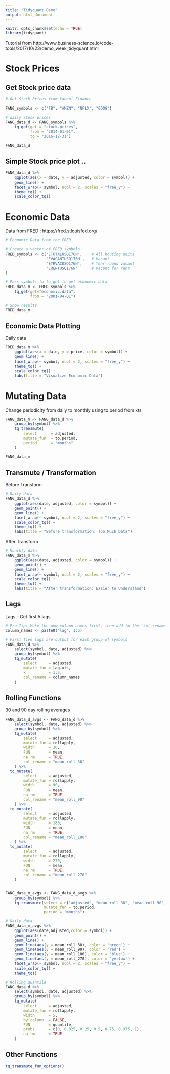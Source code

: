```yaml
---
title: "Tidyquant Demo"
output: html_document
---
```


```r
knitr::opts_chunk$set(echo = TRUE)
library(tidyquant)
```

Tutorial from http://www.business-science.io/code-tools/2017/10/23/demo_week_tidyquant.html

# Stock Prices 

## Get Stock price data

```r
# Get Stock Prices from Yahoo! Finance

FANG_symbols <- c("FB", "AMZN", "NFLX", "GOOG")

# daily stock prices
FANG_data_d <- FANG_symbols %>%
    tq_get(get = "stock.prices", 
           from = "2014-01-01", 
           to = "2016-12-31")

FANG_data_d
```

## Simple Stock price plot .. 

```r
FANG_data_d %>%
    ggplot(aes(x = date, y = adjusted, color = symbol)) + 
    geom_line() +
    facet_wrap(~ symbol, ncol = 2, scales = "free_y") +
    theme_tq() +
    scale_color_tq()
```


# Economic Data

Data from FRED : https://fred.stlouisfed.org/

```r
# Economic Data from the FRED

# Create a vector of FRED symbols
FRED_symbols <- c('ETOTALUSQ176N',    # All housing units
                  'EVACANTUSQ176N',   # Vacant
                  'EYRVACUSQ176N',    # Year-round vacant
                  'ERENTUSQ176N'      # Vacant for rent
)

# Pass symbols to tq_get to get economic data
FRED_data_m <- FRED_symbols %>%
    tq_get(get="economic.data", 
           from = "2001-04-01")

# Show results
FRED_data_m
```

## Economic Data Plotting

Daily data

```r

FRED_data_m %>%
    ggplot(aes(x = date, y = price, color = symbol)) + 
    geom_line() +
    facet_wrap(~ symbol, ncol = 2, scales = "free_y") +
    theme_tq() +
    scale_color_tq() +
    labs(title = "Visualize Economic Data")
```

# Mutating Data

Change periodicity from daily to monthly using to.period from xts

```r
FANG_data_m <- FANG_data_d %>%
    group_by(symbol) %>%
    tq_transmute(
        select      = adjusted,
        mutate_fun  = to.period,
        period      = "months"
    )

FANG_data_m
```

## Transmute / Transformation

Before Transform

```r
# Daily data
FANG_data_d %>%
    ggplot(aes(date, adjusted, color = symbol)) +
    geom_point() +
    geom_line() +
    facet_wrap(~ symbol, ncol = 2, scales = "free_y") +
    scale_color_tq() +
    theme_tq() +
    labs(title = "Before transformation: Too Much Data")
```

After Transform

```r
# Monthly data
FANG_data_m %>%
    ggplot(aes(date, adjusted, color = symbol)) +
    geom_point() +
    geom_line() +
    facet_wrap(~ symbol, ncol = 2, scales = "free_y") +
    scale_color_tq() +
    theme_tq() +
    labs(title = "After transformation: Easier to Understand")
```

## Lags

Lags - Get first 5 lags

```r

# Pro Tip: Make the new column names first, then add to the `col_rename` arg
column_names <- paste0("lag", 1:5)

# First five lags are output for each group of symbols
FANG_data_d %>%
    select(symbol, date, adjusted) %>%
    group_by(symbol) %>%
    tq_mutate(
        select     = adjusted,
        mutate_fun = lag.xts,
        k          = 1:5,
        col_rename = column_names
    )
```


## Rolling Functions

30 and 90 day rolling averages

```r
FANG_data_d_avgs <- FANG_data_d %>%
    select(symbol, date, adjusted) %>%
    group_by(symbol) %>%
    tq_mutate(
        select     = adjusted,
        mutate_fun = rollapply,
        width      = 30,
        FUN        = mean,
        na.rm      = TRUE,
        col_rename = "mean_roll_30"
    ) %>%
  tq_mutate(
        select     = adjusted,
        mutate_fun = rollapply,
        width      = 90,
        FUN        = mean,
        na.rm      = TRUE,
        col_rename = "mean_roll_90"
    ) %>%
  tq_mutate(
        select     = adjusted,
        mutate_fun = rollapply,
        width      = 180,
        FUN        = mean,
        na.rm      = TRUE,
        col_rename = "mean_roll_180"
    ) %>%
  tq_mutate(
        select     = adjusted,
        mutate_fun = rollapply,
        width      = 270,
        FUN        = mean,
        na.rm      = TRUE,
        col_rename = "mean_roll_270"
    )


FANG_data_m_avgs <- FANG_data_d_avgs %>%
    group_by(symbol) %>%
    tq_transmute(select = c("adjusted", "mean_roll_30", "mean_roll_90", "mean_roll_180", "mean_roll_270"), 
                 mutate_fun = to.period, 
                 period = "months")
```



```r
# Daily data
FANG_data_m_avgs %>%
    ggplot(aes(date,adjusted,color = symbol)) +
    geom_point() +
    geom_line() +
    geom_line(aes(y = mean_roll_30), color = 'green') +
    geom_line(aes(y = mean_roll_90), color = 'red') +
    geom_line(aes(y = mean_roll_180), color = 'blue') +
    geom_line(aes(y = mean_roll_270), color = 'yellow') +
    facet_wrap(~ symbol, ncol = 2, scales = "free_y") +
    scale_color_tq() +
    theme_tq()
```






```r
# Rolling quantile
FANG_data_d %>%
    select(symbol, date, adjusted) %>%
    group_by(symbol) %>%
    tq_mutate(
        select     = adjusted,
        mutate_fun = rollapply,
        width      = 5,
        by.column  = FALSE,
        FUN        = quantile,
        probs      = c(0, 0.025, 0.25, 0.5, 0.75, 0.975, 1),
        na.rm      = TRUE
    )
```

## Other Functions 

```r
tq_transmute_fun_options()
```

